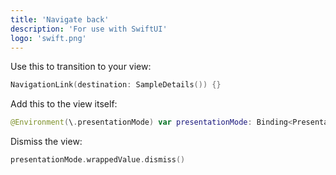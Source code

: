 ```yaml
---
title: 'Navigate back'
description: 'For use with SwiftUI'
logo: 'swift.png'
---
```


Use this to transition to your view:

```swift
NavigationLink(destination: SampleDetails()) {}
```

Add this to the view itself:

```swift
@Environment(\.presentationMode) var presentationMode: Binding<PresentationMode>
```

Dismiss the view:

```swift
presentationMode.wrappedValue.dismiss()
```